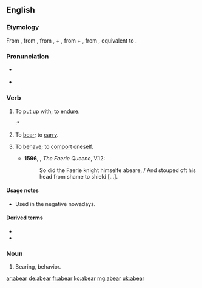 ==English==

===Etymology===
From {{etyl|enm|en}} {{m|enm|aberen}}, from {{etyl|ang|en}} {{m|ang|āberan||to bear, carry, carry away}}, from {{m|ang|ā-||away, out}}, {{m|ang|ar-}} + {{m|ang|beran||to bear}}, from {{etyl|gem-pro|en}} {{m|gem-pro|*uz-||out}} + {{m|gem-pro|*beraną||to bear}}, from {{etyl|ine-pro|en}} {{m|ine-pro|*bʰer-||to bear, carry}}, equivalent to {{prefix|a|bear|lang=en}}.

===Pronunciation===
* {{a|UK}} {{IPA|/ə.ˈbɛː/|lang=en}}
* {{a|US}} {{IPA|/ə.ˈbɜə(ɹ)/|ə.ˈbɛ/|lang=en}}

===Verb===
{{en-verb|abears|abearing|abore|aborn|past_ptc2=aborne}}

# {{label|en|transitive|now|_|rare|regional}} To [[put up]] with; to [[endure]]. {{defdate|from 9th c.}}
#:* {{quote-book
|year=1872
|year_published='''2009'''
|edition=HTML
|editor=
|author=James De Mille
|title=The Cryptogram
|chapter=
|url=http://www.gutenberg.org/dirs/2/8/4/3/28435/28435-h/28435-h.htm
|genre=
|publisher=The Gutenberg Project
|isbn=
|page=
|passage=Hunder-cook, indeed! which it's what I never '''abore''' yet, and never will '''abear'''.
}}
# {{label|en|transitive|obsolete}} To [[bear]]; to [[carry]]. {{defdate|10th-15th c.}}
# {{label|en|transitive|reflexive|obsolete}} To [[behave]]; to [[comport]] oneself. {{defdate|16th-17th c.}}
#* '''1596''', {{w|Edmund Spenser}}, ''The Faerie Queene'', V.12:
#*: So did the Faerie knight himselfe abeare, / And stouped oft his head from shame to shield [...].

====Usage notes====
* {{sense|endure}} Used in the negative nowadays.

====Derived terms====
* {{l|en|abearance}}
* {{l|en|abearing}}

===Noun===
{{en-noun}}

# {{label|en|obsolete}} Bearing, behavior. {{defdate|14th-17th c.}}

[[ar:abear]]
[[de:abear]]
[[fr:abear]]
[[ko:abear]]
[[mg:abear]]
[[uk:abear]]